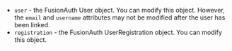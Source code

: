 * `user` - the FusionAuth User object. You can modify this object. However, the `email` and `username` attributes may not be modified after the user has been linked.
* `registration` - the FusionAuth UserRegistration object. You can modify this object.
